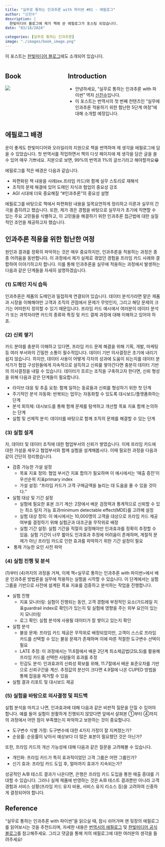 ```yaml
---
title: "실무로 통하는 인과추론 with 파이썬 #01 - 에필로그"
author: "신진수"
description: |
  한빛미디어 블로그에 제가 책에 쓴 에필로그가 포스팅 되었습니다.
date: "03/18/2024"

categories: [실무로 통하는 인과추론]
image: "./images/book_image.png"
---
```


이 포스트는 [한빛미디어 블로그](https://www.hanbit.co.kr/channel/category/category_view.html?cms_code=CMS8017671681)에도 소개되어 있습니다.

::: columns
::: {.column width="30%"}
## Book
[![](https://image.yes24.com/goods/125196916/XL)](https://www.yes24.com/Product/Goods/125196916)
:::

:::{.column width="5%"}
:::

::: {.column width="65%"}
## Introduction
- 안녕하세요, "실무로 통하는 인과추론 with 파이썬" 역자 [신진수](https://www.linkedin.com/in/jinsoo-shin-436060162/)입니다.
- 이 포스트는 번역서의 첫 번째 컨텐츠인 "실무에 인과추론 적용하기 위한 험난한 5단계 여정"에 대해 소개할 예정입니다.
:::
:::


## 에필로그 배경
운이 좋게도 한빛미디어와 오라일리의 지원으로 책을 번역하며 제 생각을 에필로그에 담을 수 있었습니다. 첫 번역서를 작업하면서 책의 다섯 페이지에 제 생각을 담은 글을 쓸 수 있어 매우 기쁘네요. 지분으로 보면, 99%의 번역과 1%의 글쓰기라고 해야할까요😁

에필로그를 적은 배경은 다음과 같습니다.

- 파편화된 책 내용을 사례(ex.프라임 카드)와 함께 실무 스토리로 재해석
- 조직의 문제 해결에 있어 도메인 지식과 협업의 중요성 강조
- AGI 시대에 더욱 중요해질 "#인과추론"의 중요성 설명

에필로그를 바탕으로 책에서 파편화된 내용을 일목요연하게 정리하고 이론과 실무의 간극을 좁히려고 했습니다. 또한, 제가 겪은 경험을 바탕으로 실무자가 초기에 직면할 수 있는 주요 고민들을 식별하고, 이 고민들을 해결하기 위한 인과추론 접근법에 대한 실질적인 조언을 제공하고자 했습니다.


## 인과추론 적용을 위한 험난한 여정
원인과 결과를 정확히 파악하는 것은 매우 중요하지만, 인과추론을 적용하는 과정은 종종 어려움을 동반합니다. 이 과정에서 제가 실제로 겪었던 경험을 프라임 카드 사례와 결합하여 이야기하고자 합니다. 이를 통해 인과추론을 실무에 적용하는 과정에서 발생하는 다음과 같은 단계들을 자세히 설명하겠습니다.


### (1) 도메인 지식 습득
인과추론은 제품의 도메인과 밀접하게 연결되어 있습니다. 데이터 분석가라면 맡은 제품과 시장을 이해해야만 고객과 조직의 관점에서 문제가 무엇인지, 그리고 해당 문제의 크기는 어떠한지 정의할 수 있기 때문입니다. 프라임 카드 예시에서 여러분이 데이터 분석가 또는 과학자라면 카드의 종류와 특징 및 카드 결제 과정에 대해 이해하고 있어야 하죠.


### (2) 신뢰 쌓기
카드 분야를 충분히 이해하고 있다면, 프라임 카드 문제 해결을 위해 기획, 개발, 마케팅 등 여러 부서와의 긴밀한 소통이 필수적입니다. 데이터 기반 의사결정은 초기에 내리기 쉽지 않습니다. 하지만, 데이터 사용이 어떻게 각자의 성과에 도움이 되는지를 데이터 분석가가 협업 구성원들에게 지속적으로 설득하고 신뢰를 쌓아간다면 충분히 데이터 기반의 의사결정을 내릴 수 있습니다. 데이터가 흐르는 조직을 구축하고자 한다면, 신뢰 형성을 위해 다음과 같은 단계들이 필요합니다.

- 라이브 대응 및 추출 요청: 함께 일하는 동료들과 신뢰를 형성하기 위한 첫 단계
- 주기적인 분석 자동화: 반복되는 업무는 자동화할 수 있도록 대시보드/플랫폼화하는 단계
- 분석 회의체: 대시보드를 통해 함께 문제를 탐색하고 개선할 목표 지표 함께 논의하는 단계
- 실험 및 선제적 분석: 데이터를 바탕으로 함께 조직의 문제를 해결할 수 있는 단계


### (3) 실험 설계
자, 데이터 및 데이터 조직에 대한 협업부서의 신뢰가 쌓였습니다. 이제 프라임 카드에 대한 가설을 세우고 협업부서와 함께 실험을 설계해봅시다. 이때 필요한 과정을 다음과 같이 간단히 정리했습니다.

- 검증 가능한 가설 설정
  - 목표 지표 정의: 협업 부서간 지표 합의가 필요하며 이 예시에서는 ‘매출 증진’이 우선순위 지표primary index
  - 가설 설정: “프라임 카드가 고객 구매금액을 늘리는 데 도움을 줄 수 있을 것이다.”

- 실험 대상 및 기간 설정
  - 실험에 필요한 표본 크기 계산: 2장에서 배운 검정력과 통계적으로 신뢰할 수 있는 최소 탐지 가능 효과minimum detectable effect(MDE)를 고려해 설정
  - 실험 대상 정의: 이 예시에서는 10,000명의 고객을 대상으로 프라임 카드 제공 여부를 결정하기 위해 실험군과 대조군을 무작위로 배정
  - 실험 기간 설정: 실험 기간을 적절히 설정해야만 인과효과를 정확히 추정할 수 있음. 실험 기간이 너무 짧아도 인과효과 추정에 어려움이 존재하며, 계절적 문제가 아닌 프라임 카드로 인한 효과를 파악하기 위한 기간 설정이 필요

-  통제 가능한 요인 사전 파악


### (4) 실험 진행 및 분석
(1)부터 (4)까지의 과정을 거쳐, 이제 책<실무로 통하는 인과추론 with 파이썬>에서 배운 인과추론 방법론을 실무에 적용하는 실험을 시작할 수 있습니다. 이 단계에서는 실험 그룹을 기반으로 사전에 설계된 목표 지표를 검증하고 분석하는 작업을 진행합니다.

- 실험 진행
  - 지표 모니터링: 실험이 진행되는 동안, 고객 경험에 부정적인 요소(가드레일 지표guardrail index로 확인)가 있는지 및 실험에 영향을 주는 외부 요인이 있는지 모니터링
  - 로그 확인: 실험 분석에 사용될 데이터가 잘 쌓이고 있는지 확인

- 실험 분석
  - 불응 문제: 프라임 카드 제공은 무작위로 배정되었지만, 고객이 스스로 프라임 카드를 선택할 수 있는 불응 문제가 존재하며 이에 따른 적절한 도구변수 선택이 필요
  - LATE 추정: 이 과정에서는 11.6절에서 배운 2단계 최소제곱법(2SLS)를 활용해 프라임 카드를 선택한 사람들의 효과를 추정
  - 민감도 분석: 인과효과의 신뢰성 확보를 위해, 11.7절에서 배운 표준오차를 기반으로 신뢰구간을 계산. 추정값의 분산이 크다면 4.9절에 나온 CUPED 방법을 통해 잡음을 제거할 수 있음

- 실험 결과 리포트 및 대시보드 제공


### (5) 실험을 바탕으로 의사결정 및 피드백
실험 분석을 마치고 나면, 인과효과에 대해 다음과 같은 비판적 질문을 던질 수 있어야 합니다. 예를 들어 실험이 원활하게 진행되지 않았다면 앞에서 살펴본 ①부터 ④까지의 과정에서 어떤 점이 부족했는지 파악하고 보완하는 것이 중요합니다.

- 도구변수 식별 가정: 도구변수에 대한 4가지 가정이 잘 지켜졌는가?
- 순응률: 순응률이 낮아서 예상보다 더 많은 표본이 필요했던 것은 아닌가?

또한, 프라임 카드의 개선 가능성에 대해 다음과 같은 질문을 고려해볼 수 있습니다.

- 개인화: 프라임 카드가 특히 효과적이었던 고객 그룹은 어떤 그룹인가?
- 신기 효과: 프라임 카드 도입 후, 얼마까지 효과가 지속되는가?

성공적인 A/B 테스트 결과가 나온다면, 은행은 프라임 카드 도입을 통한 매출 증대를 기대할 수 있습니다. 그러나 실제 제품에 반영하는 것은 A/B 테스트 결과뿐만 아니라 고객 경험과 서비스 상황(프라임 카드 유지 비용, 서비스 유지 리소스 등)을 고려하여 신중하게 결정되어야 합니다.


## Reference
"실무로 통하는 인과추론 with 파이썬"을 읽으실 때, 잠시 쉬어가며 맨 뒷장의 에필로그를 읽어보시는 것을 추천드리며, 자세한 내용은 [번역서의 에필로그](https://product.kyobobook.co.kr/detail/S000212577153) 및 [한빛미디어 공식 블로그](https://www.hanbit.co.kr/channel/category/category_view.html?cms_code=CMS8017671681)를 참고해주세요. 그리고 댓글을 통해 저의 에필로그에 대한 여러분의 생각을 들려주세요!